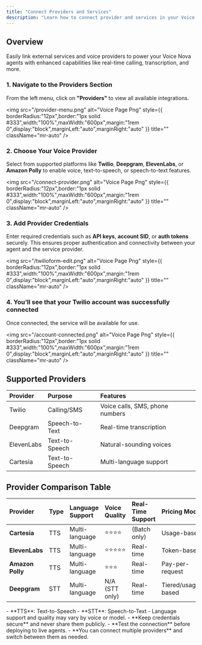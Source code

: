 ```yaml
---
title: "Connect Providers and Services"
description: "Learn how to connect provider and services in your Voice Nova agents."
---
```


## Overview

Easily link external services and voice providers to power your Voice Nova agents with enhanced capabilities like real-time calling, transcription, and more.

### 1. Navigate to the Providers Section

From the left menu, click on **"Providers"** to view all available integrations.

<img
  src="/provider-menu.png"
  alt="Voice Page Png"
  style={{ borderRadius:"12px",border:"1px solid      #333",width:"100%",maxWidth:"600px",margin:"1rem 0",display:"block",marginLeft:"auto",marginRight:"auto" }}
  title=""
  className="mr-auto"
/>

### 2. Choose Your Voice Provider

Select from supported platforms like **Twilio**, **Deepgram**, **ElevenLabs**, or **Amazon Polly** to enable voice, text-to-speech, or speech-to-text features.

<img
  src="/connect-provider.png"
  alt="Voice Page Png"
  style={{ borderRadius:"12px",border:"1px solid      #333",width:"100%",maxWidth:"600px",margin:"1rem 0",display:"block",marginLeft:"auto",marginRight:"auto" }}
  title=""
  className="mr-auto"
/>

### 3. Add Provider Credentials

Enter required credentials such as **API keys**, **account SID**, or **auth tokens** securely. This ensures proper authentication and connectivity between your agent and the service provider.

<img
  src="/twilioform-edit.png"
  alt="Voice Page Png"
  style={{ borderRadius:"12px",border:"1px solid      #333",width:"100%",maxWidth:"600px",margin:"1rem 0",display:"block",marginLeft:"auto",marginRight:"auto" }}
  title=""
  className="mr-auto"
/>

### 4. You’ll see that your Twilio account was successfully connected

Once connected, the service will be available for use.

<img
  src="/account-connected.png"
  alt="Voice Page Png"
  style={{ borderRadius:"12px",border:"1px solid      #333",width:"100%",maxWidth:"600px",margin:"1rem 0",display:"block",marginLeft:"auto",marginRight:"auto" }}
  title=""
  className="mr-auto"
/>

## Supported Providers

| Provider   | Purpose        | Features                        |
| :--------- | :------------- | :------------------------------ |
| Twilio     | Calling/SMS    | Voice calls, SMS, phone numbers |
| Deepgram   | Speech-to-Text | Real-time transcription         |
| ElevenLabs | Text-to-Speech | Natural-sounding voices         |
| Cartesia   | Text-to-Speech | Multi-language support          |

## Provider Comparison Table

| Provider         | Type | Language Support | Voice Quality  | Real-Time Support | Pricing Model      |
| :--------------- | :--- | :--------------- | :------------- | :---------------- | :----------------- |
| **Cartesia**     | TTS  | Multi-language   | ⭐⭐⭐⭐           | (Batch only)      | Usage-based        |
| **ElevenLabs**   | TTS  | Multi-language   | ⭐⭐⭐⭐⭐          | Real-time         | Token-based        |
| **Amazon Polly** | TTS  | Multi-language   | ⭐⭐⭐            | Real-time         | Pay-per-request    |
| **Deepgram**     | STT  | Multi-language   | N/A (STT only) | Real-time         | Tiered/usage-based |

<Note>
  - **TTS**: Text-to-Speech
  - **STT**: Speech-to-Text
  - Language support and quality may vary by voice or model.
</Note>


<Tip>
  - **Keep credentials secure** and never share them publicly.
  - **Test the connection** before deploying to live agents.
  - **You can connect multiple providers** and switch between them as needed.
</Tip>